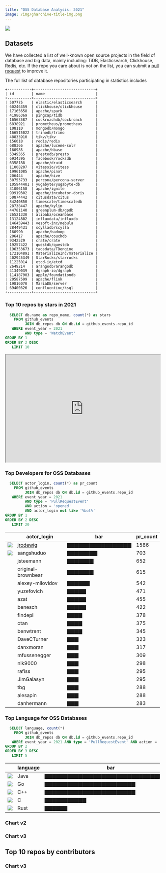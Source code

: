 ```yaml
---
title: "OSS Database Analysis: 2021"
image: /img/gharchive-title-img.png
---
```



![](/img/gharchive-title-img.png)

## Datasets

We have collected a list of well-known open source projects in the field of database and big data, mainly including: TiDB, Elasticsearch, Clickhouse, Redis, etc. If the repo you care about is not on the list, you can submit a [pull request](https://github.com/hooopo/gharchive/blob/main/meta/repos/db_repos.yml) to improve it.

The full list of database repositories participating in statistics includes

 ```
 +-----------+----------------------------+
| id        | name                       |
+-----------+----------------------------+
| 507775    | elastic/elasticsearch      |
| 60246359  | clickhouse/clickhouse      |
| 17165658  | apache/spark               |
| 41986369  | pingcap/tidb               |
| 16563587  | cockroachdb/cockroach      |
| 6838921   | prometheus/prometheus      |
| 108110    | mongodb/mongo              |
| 166515022 | trinodb/trino              |
| 48833910  | tikv/tikv                  |
| 156018    | redis/redis                |
| 688366    | apache/lucene-solr         |
| 160985    | apache/hbase               |
| 5349565   | prestodb/presto            |
| 6934395   | facebook/rocksdb           |
| 6358188   | apache/druid               |
| 11008207  | vitessio/vitess            |
| 19961085  | apache/pinot               |
| 206444    | apache/hive                |
| 30753733  | percona/percona-server     |
| 105944401 | yugabyte/yugabyte-db       |
| 31006158  | apache/ignite              |
| 99919302  | apache/incubator-doris     |
| 50874442  | citusdata/citus            |
| 84240850  | timescale/timescaledb      |
| 28738447  | apache/kylin               |
| 44781140  | greenplum-db/gpdb          |
| 26521330  | alibaba/oceanbase          |
| 13124802  | influxdata/influxdb        |
| 146459443 | vesoft-inc/nebula          |
| 28449431  | scylladb/scylla            |
| 160990    | apache/hadoop              |
| 206417    | apache/couchdb             |
| 9342529   | crate/crate                |
| 19257422  | questdb/questdb            |
| 196353673 | taosdata/TDengine          |
| 172104891 | MaterializeInc/materialize |
| 402945349 | StarRocks/starrocks        |
| 11225014  | etcd-io/etcd               |
| 2649214   | arangodb/arangodb          |
| 41349039  | dgraph-io/dgraph           |
| 114187903 | apple/foundationdb         |
| 20587599  | apache/flink               |
| 19816070  | MariaDB/server             |
| 69400326  | confluentinc/ksql          |
+-----------+----------------------------+
```

### Top 10 repos by stars in 2021

```sql
  SELECT db.name as repo_name, count(*) as stars
    FROM github_events
         JOIN db_repos db ON db.id = github_events.repo_id
   WHERE event_year = 2021 
         AND type = 'WatchEvent' 
GROUP BY 1
ORDER BY 2 DESC
   LIMIT 10
```

<iframe  width="100%" height="350" scrolling="no"  src="https://staticsiteg.github.io/echarts/bar.html?x=[%22clickhouse/clickhouse%22,%20%22redis/redis%22,%20%22prometheus/prometheus%22,%20%22elastic/elasticsearch%22,%20%22questdb/questdb%22,%20%22etcd-io/etcd%22,%20%22pingcap/tidb%22,%20%22apache/spark%22,%20%22cockroachdb/cockroach%22,%20%22facebook/rocksdb%22]&data=[7628,%206313,%205898,%205669,%205505,%204524,%203967,%203833,%203311,%203190]&theme=vintage">
</iframe>

### Top Developers for OSS Databases

```sql
  SELECT actor_login, count(*) as pr_count
    FROM github_events
         JOIN db_repos db ON db.id = github_events.repo_id
   WHERE event_year = 2021 
         AND type = 'PullRequestEvent' 
         AND action = 'opened' 
         AND actor_login not like '%bot%'
GROUP BY 1
ORDER BY 2 DESC
   LIMIT 20
```

|  |actor_login        | bar               | pr_count
|--| ------------------ | ----------------- | --------
|![](https://avatars.githubusercontent.com/u/40268737?s=40&v=4) |[jrodewig](https://github.com/jrodewig)           | ▇▇▇▇▇▇▇▇▇▇▇▇▇▇▇▇▇ | 1586
|![](https://avatars.githubusercontent.com/u/825729?s=40&v=4) |sangshuduo         | ▇▇▇▇▇▇▇▇          | 703
| |jsteemann          | ▇▇▇▇▇▇▇           | 652
| |original-brownbear | ▇▇▇▇▇▇▇           | 615
| |alexey-milovidov   | ▇▇▇▇▇▇            | 542
| |yuzefovich         | ▇▇▇▇▇             | 471
| |azat               | ▇▇▇▇▇             | 455
| |benesch            | ▇▇▇▇▇             | 422
| |findepi            | ▇▇▇▇              | 378
| |otan               | ▇▇▇▇              | 375
| |benwtrent          | ▇▇▇▇              | 345
| |DaveCTurner        | ▇▇▇               | 323
| |danxmoran          | ▇▇▇               | 317
| |mfussenegger       | ▇▇▇               | 309
| |nik9000            | ▇▇▇               | 298
| |rafiss             | ▇▇▇               | 295
| |JimGalasyn         | ▇▇▇               | 295
| |tbg                | ▇▇▇               | 288
| |alesapin           | ▇▇▇               | 288
| |danhermann         | ▇▇▇               | 283



### Top Language for OSS Databases

```sql
  SELECT language, count(*)
    FROM github_events
         JOIN db_repos db ON db.id = github_events.repo_id
   WHERE event_year = 2021 AND type = 'PullRequestEvent' AND action = 'opened'
GROUP BY 2
ORDER BY 3 DESC
   LIMIT 5
```


|         | language | bar                                 | count(*)
| -------- | -------- | ----------------------------------- | --------
|![](/img/lang/java.png) | Java     | ▇▇▇▇▇▇▇▇▇▇▇▇▇▇▇▇▇▇▇▇▇▇▇▇▇▇▇▇▇▇▇▇▇▇▇ | 24137
|![](/img/lang/go.png) | Go       | ▇▇▇▇▇▇▇▇▇▇▇▇▇▇▇▇▇▇▇▇▇▇▇▇            | 16630
|![](/img/lang/cpp.png) | C++      | ▇▇▇▇▇▇▇▇▇▇▇▇▇▇▇▇▇▇▇▇▇▇▇▇            | 16607
|![](/img/lang/c.png) | C        | ▇▇▇▇▇▇▇▇▇▇▇                         | 7605
|![](/img/lang/rust.png) | Rust     | ▇▇▇▇▇▇                              | 4366

### Chart v2



### Chart v3


<CommonChart repo='db_repos' year={2021} chart={events} noSearch />

## Top 10 repos by contributors

### Chart v3

<CommonChart repo='db_repos' year={2021} chart={contributors} noSearch />

